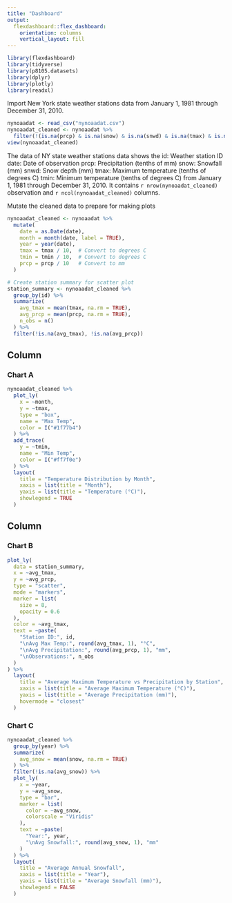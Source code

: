 ```yaml
---
title: "Dashboard"
output: 
  flexdashboard::flex_dashboard:
    orientation: columns
    vertical_layout: fill
---
```


```r
library(flexdashboard)
library(tidyverse)
library(p8105.datasets)
library(dplyr)
library(plotly)
library(readxl)
```
Import New York state weather stations data from January 1, 1981 through December 31, 2010.
```r
nynoaadat <- read_csv("nynoaadat.csv")
nynoaadat_cleaned <- nynoaadat %>%
  filter(!(is.na(prcp) & is.na(snow) & is.na(snwd) & is.na(tmax) & is.na(tmin)))
view(nynoaadat_cleaned)
```
The data of NY  state weather stations data shows the 
id: Weather station ID
date: Date of observation
prcp: Precipitation (tenths of mm)
snow: Snowfall (mm)
snwd: Snow depth (mm)
tmax: Maximum temperature (tenths of degrees C)
tmin: Minimum temperature (tenths of degrees C) from January 1, 1981 through December 31, 2010. It contains `r nrow(nynoaadat_cleaned)` observation and `r ncol(nynoaadat_cleaned)` columns.

Mutate the cleaned data to prepare for making plots
```r
nynoaadat_cleaned <- nynoaadat %>%
  mutate(
    date = as.Date(date),
    month = month(date, label = TRUE),
    year = year(date),
    tmax = tmax / 10,  # Convert to degrees C
    tmin = tmin / 10,  # Convert to degrees C
    prcp = prcp / 10   # Convert to mm
  )
```

```r
# Create station summary for scatter plot
station_summary <- nynoaadat_cleaned %>%
  group_by(id) %>%
  summarize(
    avg_tmax = mean(tmax, na.rm = TRUE),
    avg_prcp = mean(prcp, na.rm = TRUE),
    n_obs = n()
  ) %>%
  filter(!is.na(avg_tmax), !is.na(avg_prcp))
```

Column {data-width=650}
-----------------------------------------------------------------------

### Chart A

```r
nynoaadat_cleaned %>%
  plot_ly(
    x = ~month,
    y = ~tmax,
    type = "box",
    name = "Max Temp",
    color = I("#1f77b4")
  ) %>%
  add_trace(
    y = ~tmin,
    name = "Min Temp",
    color = I("#ff7f0e")
  ) %>%
  layout(
    title = "Temperature Distribution by Month",
    xaxis = list(title = "Month"),
    yaxis = list(title = "Temperature (°C)"),
    showlegend = TRUE
  )
```

Column {data-width=350}
-----------------------------------------------------------------------

### Chart B

```r
plot_ly(
  data = station_summary,
  x = ~avg_tmax,
  y = ~avg_prcp,
  type = "scatter",
  mode = "markers",
  marker = list(
    size = 8,
    opacity = 0.6
  ),
  color = ~avg_tmax,
  text = ~paste(
    "Station ID:", id,
    "\nAvg Max Temp:", round(avg_tmax, 1), "°C",
    "\nAvg Precipitation:", round(avg_prcp, 1), "mm",
    "\nObservations:", n_obs
  )
) %>%
  layout(
    title = "Average Maximum Temperature vs Precipitation by Station",
    xaxis = list(title = "Average Maximum Temperature (°C)"),
    yaxis = list(title = "Average Precipitation (mm)"),
    hovermode = "closest"
  )
```

### Chart C

```r
nynoaadat_cleaned %>%
  group_by(year) %>%
  summarize(
    avg_snow = mean(snow, na.rm = TRUE)
  ) %>%
  filter(!is.na(avg_snow)) %>%
  plot_ly(
    x = ~year,
    y = ~avg_snow,
    type = "bar",
    marker = list(
      color = ~avg_snow,
      colorscale = "Viridis"
    ),
    text = ~paste(
      "Year:", year,
      "\nAvg Snowfall:", round(avg_snow, 1), "mm"
    )
  ) %>%
  layout(
    title = "Average Annual Snowfall",
    xaxis = list(title = "Year"),
    yaxis = list(title = "Average Snowfall (mm)"),
    showlegend = FALSE
  )
```

